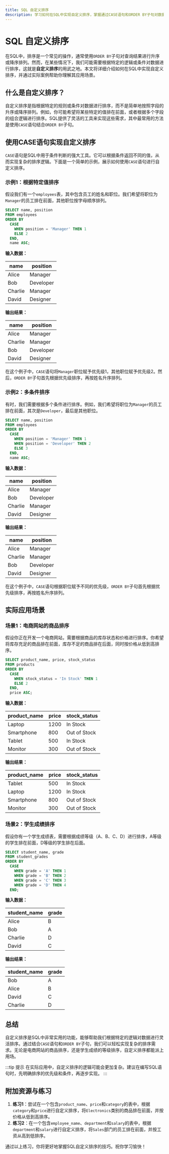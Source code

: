 ```yaml
---
title: SQL 自定义排序
description: 学习如何在SQL中实现自定义排序，掌握通过CASE语句和ORDER BY子句对数据进行灵活排序的技巧。
---
```


# SQL 自定义排序

在SQL中，排序是一个常见的操作，通常使用`ORDER BY`子句对查询结果进行升序或降序排列。然而，在某些情况下，我们可能需要根据特定的逻辑或条件对数据进行排序，这就是**自定义排序**的用武之地。本文将详细介绍如何在SQL中实现自定义排序，并通过实际案例帮助你理解其应用场景。

## 什么是自定义排序？

自定义排序是指根据特定的规则或条件对数据进行排序，而不是简单地按照字段的升序或降序排列。例如，你可能希望将某些特定的值排在前面，或者根据多个字段的组合逻辑进行排序。SQL提供了灵活的工具来实现这些需求，其中最常用的方法是使用`CASE`语句结合`ORDER BY`子句。

## 使用CASE语句实现自定义排序

`CASE`语句是SQL中用于条件判断的强大工具。它可以根据条件返回不同的值，从而实现复杂的排序逻辑。下面是一个简单的示例，展示如何使用`CASE`语句进行自定义排序。

### 示例1：根据特定值排序

假设我们有一个`employees`表，其中包含员工的姓名和职位。我们希望将职位为`Manager`的员工排在前面，其他职位按字母顺序排列。

```sql
SELECT name, position
FROM employees
ORDER BY 
  CASE 
    WHEN position = 'Manager' THEN 1
    ELSE 2
  END,
  name ASC;
```

**输入数据：**

| name      | position   |
|-----------|------------|
| Alice     | Manager    |
| Bob       | Developer  |
| Charlie   | Manager    |
| David     | Designer   |

**输出结果：**

| name      | position   |
|-----------|------------|
| Alice     | Manager    |
| Charlie   | Manager    |
| Bob       | Developer  |
| David     | Designer   |

在这个例子中，`CASE`语句将`Manager`职位赋予优先级1，其他职位赋予优先级2。然后，`ORDER BY`子句首先根据优先级排序，再按姓名升序排列。

### 示例2：多条件排序

有时，我们需要根据多个条件进行排序。例如，我们希望将职位为`Manager`的员工排在前面，其次是`Developer`，最后是其他职位。

```sql
SELECT name, position
FROM employees
ORDER BY 
  CASE 
    WHEN position = 'Manager' THEN 1
    WHEN position = 'Developer' THEN 2
    ELSE 3
  END,
  name ASC;
```

**输入数据：**

| name      | position   |
|-----------|------------|
| Alice     | Manager    |
| Bob       | Developer  |
| Charlie   | Manager    |
| David     | Designer   |

**输出结果：**

| name      | position   |
|-----------|------------|
| Alice     | Manager    |
| Charlie   | Manager    |
| Bob       | Developer  |
| David     | Designer   |

在这个例子中，`CASE`语句根据职位赋予不同的优先级，`ORDER BY`子句首先根据优先级排序，再按姓名升序排列。

## 实际应用场景

### 场景1：电商网站的商品排序

假设你正在开发一个电商网站，需要根据商品的库存状态和价格进行排序。你希望将库存充足的商品排在前面，库存不足的商品排在后面，同时按价格从低到高排序。

```sql
SELECT product_name, price, stock_status
FROM products
ORDER BY 
  CASE 
    WHEN stock_status = 'In Stock' THEN 1
    ELSE 2
  END,
  price ASC;
```

**输入数据：**

| product_name | price | stock_status |
|--------------|-------|--------------|
| Laptop       | 1200  | In Stock     |
| Smartphone   | 800   | Out of Stock |
| Tablet       | 500   | In Stock     |
| Monitor      | 300   | Out of Stock |

**输出结果：**

| product_name | price | stock_status |
|--------------|-------|--------------|
| Tablet       | 500   | In Stock     |
| Laptop       | 1200  | In Stock     |
| Smartphone   | 800   | Out of Stock |
| Monitor      | 300   | Out of Stock |

### 场景2：学生成绩排序

假设你有一个学生成绩表，需要根据成绩等级（A、B、C、D）进行排序，A等级的学生排在前面，D等级的学生排在后面。

```sql
SELECT student_name, grade
FROM student_grades
ORDER BY 
  CASE 
    WHEN grade = 'A' THEN 1
    WHEN grade = 'B' THEN 2
    WHEN grade = 'C' THEN 3
    WHEN grade = 'D' THEN 4
  END;
```

**输入数据：**

| student_name | grade |
|--------------|-------|
| Alice        | B     |
| Bob          | A     |
| Charlie      | D     |
| David        | C     |

**输出结果：**

| student_name | grade |
|--------------|-------|
| Bob          | A     |
| Alice        | B     |
| David        | C     |
| Charlie      | D     |

## 总结

自定义排序是SQL中非常实用的功能，能够帮助我们根据特定的逻辑对数据进行灵活排序。通过结合`CASE`语句和`ORDER BY`子句，我们可以轻松实现复杂的排序需求。无论是电商网站的商品排序，还是学生成绩的等级排序，自定义排序都能派上用场。

:::tip 提示
在实际应用中，自定义排序的逻辑可能会更加复杂。建议在编写SQL语句时，先明确排序的优先级和条件，再逐步实现。
:::

## 附加资源与练习

1. **练习1**：尝试在一个包含`product_name`、`price`和`category`的表中，根据`category`和`price`进行自定义排序，将`Electronics`类别的商品排在前面，并按价格从低到高排序。
2. **练习2**：在一个包含`employee_name`、`department`和`salary`的表中，根据`department`和`salary`进行自定义排序，将`Sales`部门的员工排在前面，并按工资从高到低排序。

通过以上练习，你将更好地掌握SQL自定义排序的技巧。祝你学习愉快！